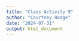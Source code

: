 ```yaml
---
title: "Class Activity 9"
author: "Courtney Hodge"
date: "2024-07-31"
output: html_document
---
```



